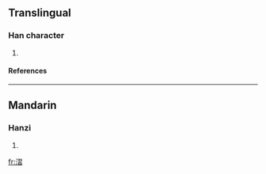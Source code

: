 ==Translingual==
===Han character===
{{Han char|rn=85|rad=水|as=11|sn=14|four=|canj=水尸一日 (ESMA)}}
# {{defn|Han|sort=水11}}
====References====
{{Han ref|kx=0646.100|dkj=18146|dj=1055.090|hdz=31733.060|uh=6F1D|ud=28445}}

----
==Mandarin==
===Hanzi===
{{cmn-hanzi|pin=[[xí]] (xi2)|wg=hsi<sup>2</sup>}}
# {{defn|Mandarin}}

[[fr:漝]]